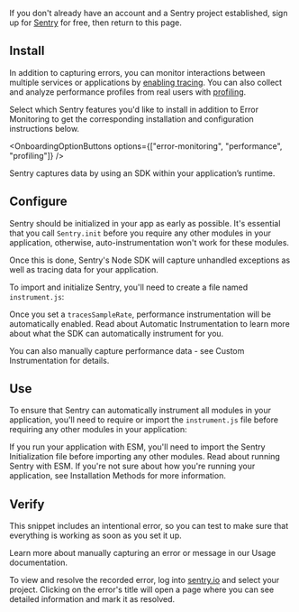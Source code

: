 If you don't already have an account and a Sentry project established, sign up for [Sentry](https://sentry.io/signup/) for free, then return to this page.

## Install

In addition to capturing errors, you can monitor interactions between multiple services or applications by [enabling tracing](/concepts/key-terms/tracing/). You can also collect and analyze performance profiles from real users with [profiling](/product/explore/profiling/).

Select which Sentry features you'd like to install in addition to Error Monitoring to get the corresponding installation and configuration instructions below.

<OnboardingOptionButtons
  options={["error-monitoring", "performance", "profiling"]}
/>

Sentry captures data by using an SDK within your application’s runtime.

<PlatformContent includePath="getting-started-install" />

## Configure

Sentry should be initialized in your app as early as possible. It's essential that you call `Sentry.init` before you require any other modules in your application, otherwise, auto-instrumentation won't work for these modules.

Once this is done, Sentry's Node SDK will capture unhandled exceptions as well as tracing data for your application.

To import and initialize Sentry, you'll need to create a file named `instrument.js`:

<PlatformContent includePath="getting-started-config" />

<OnboardingOption optionId="performance">

Once you set a `tracesSampleRate`, performance instrumentation will be automatically enabled. Read about <PlatformLink to="/tracing/instrumentation/automatic-instrumentation">Automatic Instrumentation</PlatformLink> to learn more about what the SDK can automatically instrument for you.

You can also manually capture performance data - see <PlatformLink to="/tracing/instrumentation/custom-instrumentation">Custom Instrumentation</PlatformLink> for details.

</OnboardingOption>

## Use

To ensure that Sentry can automatically instrument all modules in your application, you'll need to require or import the `instrument.js` file before requiring any other modules in your application:

<PlatformContent includePath="getting-started-use" />

<Alert level="warning" title="Running with ESM">

If you run your application with ESM, you'll need to import the Sentry Initialization file before importing any other modules. Read about <PlatformLink to="/install/esm">running Sentry with ESM</PlatformLink>.
If you're not sure about how you're running your application, see <PlatformLink to="/install">Installation Methods</PlatformLink> for more information.

</Alert>

<PlatformContent includePath="getting-started-sourcemaps" />

## Verify

This snippet includes an intentional error, so you can test to make sure that everything is working as soon as you set it up.

<PlatformContent includePath="getting-started-verify" />

<Note>

Learn more about manually capturing an error or message in our <PlatformLink to="/usage/">Usage documentation</PlatformLink>.

</Note>

To view and resolve the recorded error, log into [sentry.io](https://sentry.io) and select your project. Clicking on the error's title will open a page where you can see detailed information and mark it as resolved.
